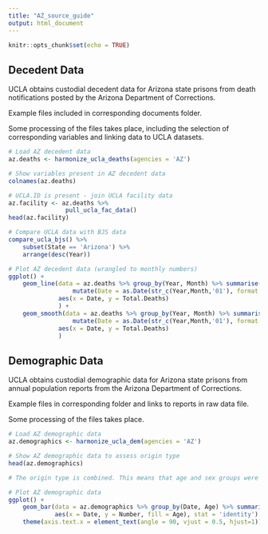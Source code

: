 ```yaml
---
title: "AZ_source_guide"
output: html_document
---
```


```r
knitr::opts_chunk$set(echo = TRUE)
```

## Decedent Data

UCLA obtains custodial decedent data for Arizona state prisons from death notifications posted by the Arizona Department of Corrections.

Example files included in corresponding documents folder.

Some processing of the files takes place, including the selection of corresponding variables and linking data to UCLA datasets. 

```r
# Load AZ decedent data
az.deaths <- harmonize_ucla_deaths(agencies = 'AZ')

# Show variables present in AZ decedent data
colnames(az.deaths)

# UCLA.ID is present - join UCLA facility data
az.facility <- az.deaths %>%
                pull_ucla_fac_data()
head(az.facility)

# Compare UCLA data with BJS data
compare_ucla_bjs() %>%
    subset(State == 'Arizona') %>%
    arrange(desc(Year))

# Plot AZ decedent data (wrangled to monthly numbers)
ggplot() +
    geom_line(data = az.deaths %>% group_by(Year, Month) %>% summarise(Total.Deaths = n()) %>% 
                  mutate(Date = as.Date(str_c(Year,Month,'01'), format = '%Y%B%d')),
              aes(x = Date, y = Total.Deaths)
              ) +
    geom_smooth(data = az.deaths %>% group_by(Year, Month) %>% summarise(Total.Deaths = n()) %>% 
                  mutate(Date = as.Date(str_c(Year,Month,'01'), format = '%Y%B%d')),
              aes(x = Date, y = Total.Deaths)
              )

```


## Demographic Data

UCLA obtains custodial demographic data for Arizona state prisons from annual population reports from the Arizona Department of Corrections.

Example files in corresponding folder and links to reports in raw data file.

Some processing of the files takes place. 

```r
# Load AZ demographic data
az.demographics <- harmonize_ucla_dem(agencies = 'AZ')

# Show AZ demographic data to assess origin type
head(az.demographics)

# The origin type is combined. This means that age and sex groups were aggregated and reported together.   

# Plot AZ demographic data 
ggplot() +
    geom_bar(data = az.demographics %>% group_by(Date, Age) %>% summarise(Number = sum(Number, na.rm = TRUE)),
             aes(x = Date, y = Number, fill = Age), stat = 'identity') +
    theme(axis.text.x = element_text(angle = 90, vjust = 0.5, hjust=1)) # To see dates on x axis



```
